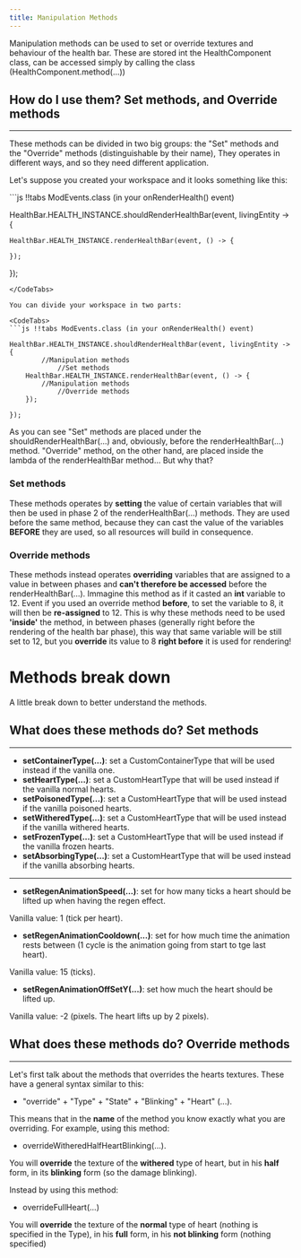 ```yaml
---
title: Manipulation Methods
---
```


Manipulation methods can be used to set or override textures and behaviour of the health bar. These are stored
int the HealthComponent class, can be accessed simply by calling the class (HealthComponent.method(...))

## How do I use them? **Set methods, and Override methods**
----

These methods can be divided in two big groups: the "Set" methods and the "Override" methods (distinguishable by their name), They operates in different
ways, and so they need different application.

Let's suppose you created your workspace and it looks something like this:

<CodeTabs>
```js !!tabs ModEvents.class (in your onRenderHealth() event)

HealthBar.HEALTH_INSTANCE.shouldRenderHealthBar(event, livingEntity -> {

    HealthBar.HEALTH_INSTANCE.renderHealthBar(event, () -> {

    });

});
```
</CodeTabs>

You can divide your workspace in two parts:

<CodeTabs>
```js !!tabs ModEvents.class (in your onRenderHealth() event)

HealthBar.HEALTH_INSTANCE.shouldRenderHealthBar(event, livingEntity -> {
        //Manipulation methods
            //Set methods
    HealthBar.HEALTH_INSTANCE.renderHealthBar(event, () -> {
        //Manipulation methods
            //Override methods
    });

});
```
</CodeTabs>

As you can see "Set" methods are placed under the shouldRenderHealthBar(...) and, obviously, before the renderHealthBar(...) method. "Override" method,
on the other hand, are placed inside the lambda of the renderHealthBar method...
But why that?

### Set methods
These methods operates by **setting** the value of certain variables that will then be used in phase 2 of the renderHealthBar(...) methods.
They are used before the same method, because they can cast the value of the variables **BEFORE** they are used, so all resources will build in consequence.

### Override methods
These methods instead operates **overriding** variables that are assigned to a value in between phases and **can't therefore
be accessed** before the renderHealthBar(...).
Immagine this method as if it casted an **int** variable to 12. Event if you used an override method **before**,
to set the variable to 8, it will then be **re-assigned** to 12. This is why these methods need to be used **'inside'**
the method, in between phases (generally right before the rendering of the health bar phase),
this way that same variable will be still set to 12, but you **override** its value to 8 **right before** it is used for rendering!


# Methods break down
A little break down to better understand the methods.

## What does these methods do? **Set methods**
----

- **setContainerType(...)**: set a CustomContainerType that will be used instead if the vanilla one.
- **setHeartType(...)**: set a CustomHeartType that will be used instead if the vanilla normal hearts.
- **setPoisonedType(...)**: set a CustomHeartType that will be used instead if the vanilla poisoned hearts.
- **setWitheredType(...)**: set a CustomHeartType that will be used instead if the vanilla withered hearts.
- **setFrozenType(...)**: set a CustomHeartType that will be used instead if the vanilla frozen hearts.
- **setAbsorbingType(...)**: set a CustomHeartType that will be used instead if the vanilla absorbing hearts.

----

- **setRegenAnimationSpeed(...)**: set for how many ticks a heart should be lifted up when having the regen effect.

Vanilla value: 1 (tick per heart).
- **setRegenAnimationCooldown(...)**: set for how much time the animation rests between (1 cycle is the animation going from start to tge last heart).

Vanilla value: 15 (ticks).
- **setRegenAnimationOffSetY(...)**: set how much the heart should be lifted up.

Vanilla value: -2 (pixels. The heart lifts up by 2 pixels).

## What does these methods do? **Override methods**
----

Let's first talk about the methods that overrides the hearts textures. These have a general syntax similar to this:

- "override" + "Type" + "State" + "Blinking" +  "Heart" (...).

This means that in the **name** of the method you know exactly what you are overriding. For example, using this method:

- overrideWitheredHalfHeartBlinking(...).

You will **override** the texture of the **withered** type of heart, but in his **half** form, in its **blinking** form (so the damage blinking).

Instead by using this method:

- overrideFullHeart(...)

You will **override** the texture of the **normal** type of heart (nothing is specified in the Type), in his **full** form, in his **not blinking** form (nothing specified)